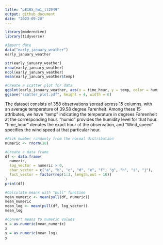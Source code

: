 ```yaml
---
title: "p8105_hw1_lt2949"
output: github_document
date: "2023-09-20"
---
```


```r
library(moderndive)
library(tidyverse)

#Import date
data("early_january_weather")
early_january_weather

str(early_january_weather)
nrow(early_january_weather)
ncol(early_january_weather)
mean(early_january_weather$temp)

#Create a scatter plot for data
ggplot(early_january_weather, aes(x = time_hour, y = temp, color = humid)) + geom_point()
ggsave("scatter_plot.pdf", height = 4, width = 6)

```
The dataset consists of 358 observations spread across 15 columns, with an average temperature of 39.58 degree Farenheit. Among these 15 attributes, we have "temp" indicating the temperature in degrees Fahrenheit at the corresponding hour. "humid" provides the humidity level for that hour. "time_hour" denotes the exact hour of the observation, and "Wind_speed" specifies the wind speed at that particular hour.


```r
#Pick number randomly from the normal distribution
numeric <- rnorm(10)

#Create a data frame
df <- data.frame(
  numeric,
  log_vector = numeric > 0,
  char_vector = c("a", "b", "c", "d", "e", "f", "g", "h", "i", "j"),
  fact_vector = factor(rep(1:3, length.out = 10))
)
print(df)

#Calculate means with "pull" function
mean_numeric <- mean(pull(df, numeric))
mean_numeric
mean_log <- mean(pull(df, log_vector))
mean_log

#Convert means to numeric values
x = as.numeric(mean_numeric)
x
y = as.numeric(mean_log)
y
```

